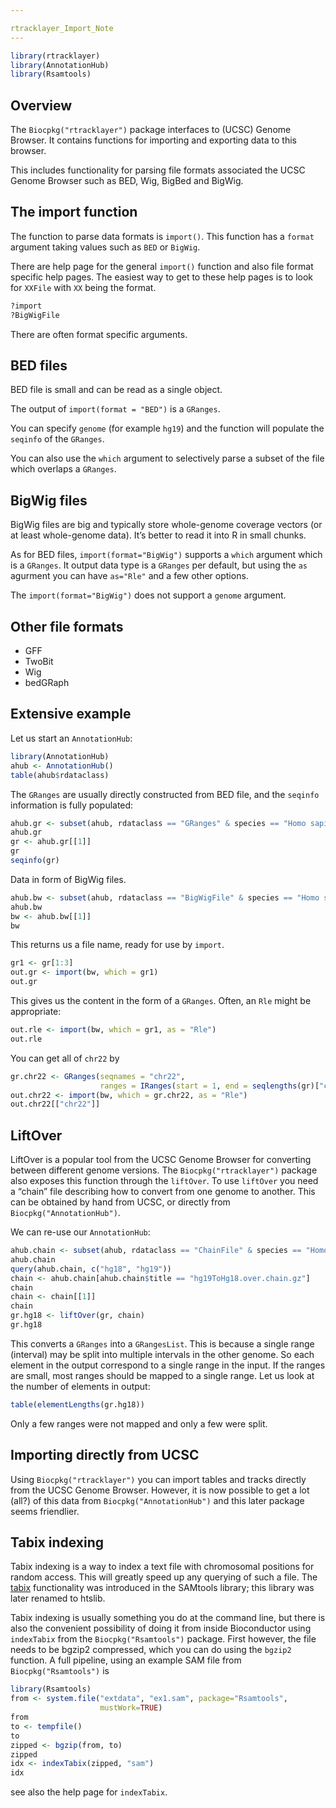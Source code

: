 ```yaml
---

rtracklayer_Import_Note
---
```


```r
library(rtracklayer)
library(AnnotationHub)
library(Rsamtools)
```

## Overview

The `Biocpkg("rtracklayer")` package interfaces to (UCSC) Genome Browser.  It contains functions for importing and exporting data to this browser.

This includes functionality for parsing file formats associated the UCSC Genome Browser such as BED, Wig, BigBed and BigWig.

## The import function

The function to parse data formats is `import()`.  This function has a `format` argument taking values such as `BED` or `BigWig`.

There are help page for the general `import()` function and also file format specific help pages.  The easiest way to get to these help pages is to look for `XXFile` with `XX` being the format.

```r
?import
?BigWigFile
```

There are often format specific arguments.

## BED files

BED file is small and can be read as a single object. 

The output of `import(format = "BED")` is a `GRanges`.

You can specify `genome` (for example `hg19`) and the function will populate the `seqinfo` of the `GRanges`.

You can also use the `which` argument to selectively parse a subset of the file which overlaps a `GRanges`.

## BigWig files

BigWig files are big and typically store whole-genome coverage vectors (or at least whole-genome data).  It's better to read it into R in small chunks.

As for BED files, `import(format="BigWig")` supports a `which` argument which is a `GRanges`.  It output data type is a `GRanges` per default, but using the `as` agurment you can have `as="Rle"` and a few other options.

The `import(format="BigWig")` does not support a `genome` argument.

## Other file formats

- GFF
- TwoBit
- Wig
- bedGRaph

## Extensive example

Let us start an `AnnotationHub`:

```r
library(AnnotationHub)
ahub <- AnnotationHub()
table(ahub$rdataclass)
```

The `GRanges` are usually directly constructed from BED file, and the `seqinfo` information is fully populated:

```r
ahub.gr <- subset(ahub, rdataclass == "GRanges" & species == "Homo sapiens")
ahub.gr
gr <- ahub.gr[[1]]
gr
seqinfo(gr)
```

Data in form of BigWig files.
```r
ahub.bw <- subset(ahub, rdataclass == "BigWigFile" & species == "Homo sapiens")
ahub.bw
bw <- ahub.bw[[1]]
bw
```

This returns us a file name, ready for use by `import`.
```r
gr1 <- gr[1:3]
out.gr <- import(bw, which = gr1)
out.gr
```
This gives us the content in the form of a `GRanges`.  Often, an `Rle` might be appropriate:
```r
out.rle <- import(bw, which = gr1, as = "Rle")
out.rle
```
You can get all of `chr22` by
```r
gr.chr22 <- GRanges(seqnames = "chr22",
                    ranges = IRanges(start = 1, end = seqlengths(gr)["chr22"]))
out.chr22 <- import(bw, which = gr.chr22, as = "Rle")
out.chr22[["chr22"]]
```


## LiftOver

LiftOver is a popular tool from the UCSC Genome Browser for converting between different genome versions.  The `Biocpkg("rtracklayer")` package also exposes this function through the `liftOver`.  To use `liftOver` you need a "chain" file describing how to convert from one genome to another.  This can be obtained by hand from UCSC, or directly from `Biocpkg("AnnotationHub")`.

We can re-use our `AnnotationHub`:

```r
ahub.chain <- subset(ahub, rdataclass == "ChainFile" & species == "Homo sapiens")
ahub.chain
query(ahub.chain, c("hg18", "hg19"))
chain <- ahub.chain[ahub.chain$title == "hg19ToHg18.over.chain.gz"]
chain
chain <- chain[[1]]
chain
gr.hg18 <- liftOver(gr, chain)
gr.hg18
```

This converts a `GRanges` into a `GRangesList`. This is because a single range (interval) may be split into multiple intervals in the other genome.  So each element in the output correspond to a single range in the input.  If the ranges are small, most ranges should be mapped to a single range.  Let us look at the number of elements in output:

```r
table(elementLengths(gr.hg18))
```
Only a few ranges were not mapped and only a few were split.

## Importing directly from UCSC

Using `Biocpkg("rtracklayer")` you can import tables and tracks directly from the UCSC Genome Browser.  However, it is now possible to get a lot (all?) of this data from `Biocpkg("AnnotationHub")` and this later package seems friendlier.


## Tabix indexing

Tabix indexing is a way to index a text file with chromosomal positions for random access.  This will greatly speed up any querying of such a file.  The [tabix](http://www.htslib.org/doc/tabix.html) functionality was introduced in the SAMtools library; this library was later renamed to htslib.

Tabix indexing is usually something you do at the command line, but there is also the convenient possibility of doing it from inside Bioconductor using `indexTabix` from the `Biocpkg("Rsamtools")` package.  First however, the file needs to be bgzip2 compressed, which you can do using the `bgzip2` function.  A full pipeline, using an example SAM file from `Biocpkg("Rsamtools")` is
```r
library(Rsamtools)
from <- system.file("extdata", "ex1.sam", package="Rsamtools",
                    mustWork=TRUE)
from
to <- tempfile()
to
zipped <- bgzip(from, to)
zipped
idx <- indexTabix(zipped, "sam")
idx
```
see also the help page for `indexTabix`.

